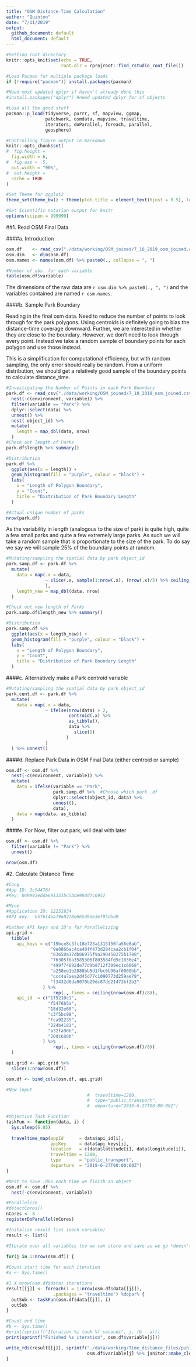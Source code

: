 ```yaml
---
title: "OSM Distance-Time Calculation"
author: "Quinton"
date: "7/11/2019"
output: 
  github_document: default
  html_document: default
---
```


```r
#Setting root directory
knitr::opts_knit$set(echo = TRUE,
                     root.dir = rprojroot::find_rstudio_root_file())

#Load Pacman for multiple package loads
if (!require("pacman")) install.packages(pacman)

#Need most updated dplyr if haven't already done this
#install.packages("dplyr") #need updated dplyr for sf objects

#Load all the good stuff
pacman::p_load(tidyverse, purrr, sf, mapview, ggmap,
               patchwork, osmdata, mapview, traveltime,
               iterators, doParallel, foreach, parallel,
               geosphere)

#Controlling figure output in markdown
knitr::opts_chunk$set(
#  fig.height =   
  fig.width = 6,
#  fig.asp = .5,
  out.width = "90%",
#  out.height = 
  cache = TRUE
)

#Set Theme for ggplot2
theme_set(theme_bw() + theme(plot.title = element_text(hjust = 0.5), legend.position = "bottom"))

#Set Scientific notation output for knitr
options(scipen = 999999)
```


##1. Read OSM Final Data  

####a. Introduction

```r
osm.df    <- read_csv("./data/working/OSM_joined/7_10_2019_osm_joined.csv")
osm.dim   <- dim(osm.df)
osm.names <- names(osm.df) %>% paste0(., collapse = ", ")

#Number of obs. for each variable
table(osm.df$variable)
```

The dimensions of the raw data are `r osm.dim %>% paste0(., ", ")` and the variables contained are named `r osm.names`. 

####b. Sample Park Boundary  

Reading in the final osm data. Need to reduce the number of points to look through for the park polygons. Using centroids is definitely going to bias the distance-time coverage downward. Further, we are interested in whether they are close to the boundary. However, we don't need to look through every point. Instead we take a random sample of boundary points for each polygon and use those instead. 

This is a simplification for computational efficiency, but with random sampling, the only error should really be random. From a uniform distribution, we should get a relatively good sample of the boundary points to calculate distance_time. 

```r
#Investigating the Number of Points in each Park Boundary
park.df <- read_csv("./data/working/OSM_joined/7_10_2019_osm_joined.csv") %>%
  nest(-c(environment, variable)) %>%
  filter(variable == "Park") %>%
  dplyr::select(data) %>%
  unnest() %>%
  nest(-object_id) %>%
  mutate(
    length = map_dbl(data, nrow)
  ) 
#Check out length of Parks
park.df$length %>% summary()

#Distribution
park.df %>%
  ggplot(aes(x = length)) +
  geom_histogram(fill = "purple", colour = "black") +
  labs(
    x = "Length of Polygon Boundary",
    y = "Count",
    title = "Distribution of Park Boundary Length"
  )

#Actual unique number of parks
nrow(park.df)
```


As the variability in length (analogous to the size of park) is quite high, quite a few small parks and quite a few extremely large parks. As such we will take a random sample that is proportionate to the size of the park. To do say we say we will sample 25% of the boundary points at random.   


```r
#Mutating/sampling the spatial data by park object_id
park.samp.df <- park.df %>%
  mutate(
    data = map(.x = data, 
               ~ slice(.x, sample(1:nrow(.x), (nrow(.x)/5) %>% ceiling(), replace = FALSE))
               ),
    length_new = map_dbl(data, nrow)
  )

#Check out new length of Parks
park.samp.df$length_new %>% summary()

#Distribution
park.samp.df %>%
  ggplot(aes(x = length_new)) +
  geom_histogram(fill = "purple", colour = "black") +
  labs(
    x = "Length of Polygon Boundary",
    y = "Count",
    title = "Distribution of Park Boundary Length"
  )

```

####c. Alternatively make a Park centroid variable

```r
#Mutating/sampling the spatial data by park object_id
park.cent.df <- park.df %>%
  mutate(
    data = map(.x = data, 
               ~ ifelse(nrow(data) > 2,
                        centroid(.x) %>%
                        as_tibble(),
                        data %>%
                          slice(1)
                       )
               )
  ) %>% unnest()
```

####d. Replace Park Data in OSM Final Data  (either centroid or sample)

```r
osm.df <- osm.df %>%
  nest(-c(environment, variable)) %>%
  mutate(
    data = ifelse(variable == "Park", 
                  park.samp.df %>%  #Choose which park .df
                  dplyr::select(object_id, data) %>%
                  unnest(),
                  data),
    data = map(data, as_tibble)
  )
```

####e. For Now, filter out park; will deal with later
```r
osm.df <- osm.df %>%
  filter(variable != "Park") %>%
  unnest()

nrow(osm.df)
```


#2. Calculate Distance Time

```r
#Cong
#App ID: 3c54476f
#Key: 049992edda691331bc5bbe90dd7c6952

#Mine
#Application ID: 12251934
#API key:  b5fb14aa79e0278e065d9de3ef95dbd9

#Gather API keys and ID's for Parallelizing
api.grid <- 
  tibble(
    api_keys = c("19bce8c3fc18e723a1315150fa56e8ab",
                 "9e0866ac4ca48ff473d284caa2cb1f04",
                 "83650a17db06975f9a290458275b1788",
                 "76305fba3585306f803584fd9c1836e4",
                 "499f74892de77d9b8712f309ec1c6668",
                 "a258ee1b2888bb5d1fbc6b96af0008bb",
                 "ccc4a7aea2d45d77c1090773d259ae79",
                 "f3432d6da9070b29dc87dd21473bf2b2"
              ) %>%
                  rep(., times = ceiling(nrow(osm.df)/8)),
    api_id  = c("1f5210c1",
                "f5476b5a",
                "18d32e60",
                "c3f5bc98",
                "fca92235",
                "224b4181",
                "a32fa90b",
                "20dc688b"
              ) %>%
                  rep(., times = ceiling(nrow(osm.df)/8))
  )

api.grid <- api.grid %>%
  slice(1:nrow(osm.df))

osm.df <- bind_cols(osm.df, api.grid)

#New input
                               #  traveltime=1200,
                               #  type="public_transport",
                               #  departure="2019-6-27T08:00:00Z")

#Objective Task Function
taskFun <- function(data, i) {
  Sys.sleep(6.05)
  
  traveltime_map(appId      = data$api_id[i],
                 apiKey     = data$api_keys[i],
                 location   = c(data$latitude[i], data$longitude[i]),
                 traveltime = 1200,
                 type       = "public_transport",
                 departure  = "2019-6-27T08:00:00Z")
}

#Nest to save .RDS each time we finish an object
osm.df <- osm.df %>%
  nest(-c(environment, variable))

#Parallelize
#detectCores()
nCores <- 8
registerDoParallel(nCores)

#Initalize result list (each variable)
result <- list()

#Iterate over all variables (so we can store and save as we go *doesn't store object otherwise)

for(j in 1:nrow(osm.df)) {
  
#Count start time for each iteration  
#a <- Sys.time()

#1 X nrow(osm.df$data) iterations 
result[[j]] <- foreach(i = 1:nrow(osm.df$data[[j]]),
                  .packages = "traveltime") %dopar% {
  outSub <- taskFun(osm.df$data[[j]], i)
  outSub
} 

#Count end time
#b <- Sys.time()
#print(sprintf("Iteration %i took %f seconds", j, (b - a)))
print(sprintf("Finished %s iteration", osm.df$variable[j]))

write_rds(result[[j]], sprintf("./data/working/Time_distance_files/public_transport_osm_files/%s.rds", 
                               osm.df$variable[j] %>% janitor::make_clean_names()))
}
```

